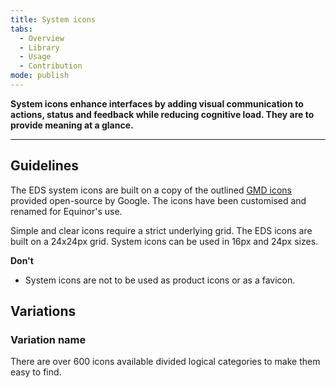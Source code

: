 ```yaml
---
title: System icons
tabs:
  - Overview
  - Library
  - Usage
  - Contribution
mode: publish
---
```



**System icons enhance interfaces by adding visual communication to actions, status and feedback while reducing cognitive load. They are to provide meaning at a glance.**
<!--One to two sentences as an introduction to the component-->

***

## Guidelines
<!--List how to use it, sizes, widths, grid interactions, color allowances -->

The EDS system icons are built on a copy of the outlined [GMD icons](https://material.io/tools/icons/?style=round) provided open-source by Google. The icons have been customised and renamed for Equinor's use. 

Simple and clear icons require a strict underlying grid. The EDS icons are built on a 24x24px grid. System icons can be used in 16px and 24px sizes. 


**Don't**
<!--Bullet point list if needed -->

* System icons are not to be used as product icons or as a favicon. 


## Variations 


### Variation name
<!--One ### heading per frame in Figma, explaining each component in that frame. One 'content' section per variation if needed -->


There are over 600 icons available divided logical categories to make them easy to find.   


<Embed url="https://www.figma.com/file/BQjYMxdSdgRkdhKTDDU7L4KU/Assets?node-id=2%3A3" />
